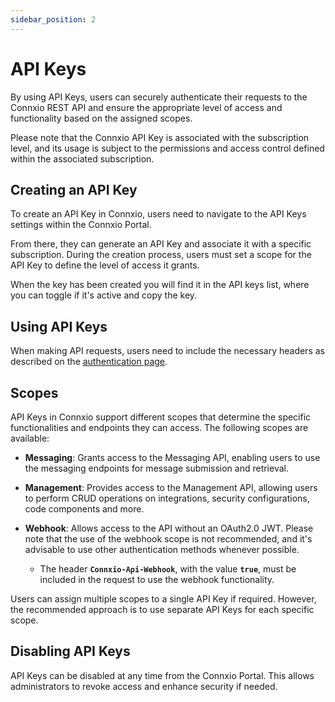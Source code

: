 ```yaml
---
sidebar_position: 2
---
```



# API Keys

By using API Keys, users can securely authenticate their requests to the Connxio REST API and ensure the appropriate level of access and functionality based on the assigned scopes.

Please note that the Connxio API Key is associated with the subscription level, and its usage is subject to the permissions and access control defined within the associated subscription.

## Creating an API Key

To create an API Key in Connxio, users need to navigate to the API Keys settings within the Connxio Portal.

<div style={{ maxWidth: "800px" }}>
  <ThemedImage
    alt="How to create an API key"
    sources={{
      light: useBaseUrl("/img/docs/apikeys/create-light.webp"),
      dark: useBaseUrl("/img/docs/apikeys/create-dark.webp"),
    }}
  />
</div>

From there, they can generate an API Key and associate it with a specific subscription. During the creation process, users must set a scope for the API Key to define the level of access it grants.

<div style={{ maxWidth: "600px" }}>
  <ThemedImage
    alt="How to create an API key"
    sources={{
      light: useBaseUrl("/img/docs/apikeys/edit-light.webp"),
      dark: useBaseUrl("/img/docs/apikeys/edit-dark.webp"),
    }}
  />
</div>

When the key has been created you will find it in the API keys list, where you can toggle if it's active and copy the key.

<div style={{ maxWidth: "800px" }}>
  <ThemedImage
    alt="How to create an API key"
    sources={{
      light: useBaseUrl("/img/docs/apikeys/created-light.webp"),
      dark: useBaseUrl("/img/docs/apikeys/created-dark.webp"),
    }}
  />
</div>

## Using API Keys

When making API requests, users need to include the necessary headers as described on the [authentication page](/reference/connxio-api).

## Scopes

API Keys in Connxio support different scopes that determine the specific functionalities and endpoints they can access. The following scopes are available:

- **Messaging**: Grants access to the Messaging API, enabling users to use the messaging endpoints for message submission and retrieval.

- **Management**: Provides access to the Management API, allowing users to perform CRUD operations on integrations, security configurations, code components and more.

- **Webhook**: Allows access to the API without an OAuth2.0 JWT. Please note that the use of the webhook scope is not recommended, and it's advisable to use other authentication methods whenever possible.
  - The header **`Connxio-Api-Webhook`**, with the value **`true`**, must be included in the request to use the webhook functionality.

Users can assign multiple scopes to a single API Key if required. However, the recommended approach is to use separate API Keys for each specific scope.

## Disabling API Keys

API Keys can be disabled at any time from the Connxio Portal. This allows administrators to revoke access and enhance security if needed.
